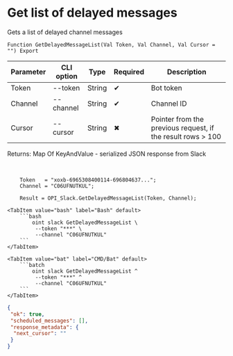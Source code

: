 ﻿---
sidebar_position: 5
---


# Get list of delayed messages
 Gets a list of delayed channel messages



`Function GetDelayedMessageList(Val Token, Val Channel, Val Cursor = "") Export`

  | Parameter | CLI option | Type | Required | Description |
  |-|-|-|-|-|
  | Token | --token | String | &#x2714; | Bot token |
  | Channel | --channel | String | &#x2714; | Channel ID |
  | Cursor | --cursor | String | &#x2716; | Pointer from the previous request, if the result rows > 100 |

  
  Returns:  Map Of KeyAndValue - serialized JSON response from Slack

<br/>




```bsl title="1C:Enterprise/OneScript code example"
    Token   = "xoxb-6965308400114-696804637...";
    Channel = "C06UFNUTKUL";

    Result = OPI_Slack.GetDelayedMessageList(Token, Channel);
```
 

 <Tabs>
  
    <TabItem value="bash" label="Bash" default>
        ```bash
            oint slack GetDelayedMessageList \
             --token "***" \
             --channel "C06UFNUTKUL"
        ```
    </TabItem>
  
    <TabItem value="bat" label="CMD/Bat" default>
        ```batch
            oint slack GetDelayedMessageList ^
             --token "***" ^
             --channel "C06UFNUTKUL"
        ```
    </TabItem>
</Tabs>


```json title="Result"
{
 "ok": true,
 "scheduled_messages": [],
 "response_metadata": {
  "next_cursor": ""
 }
}
```
